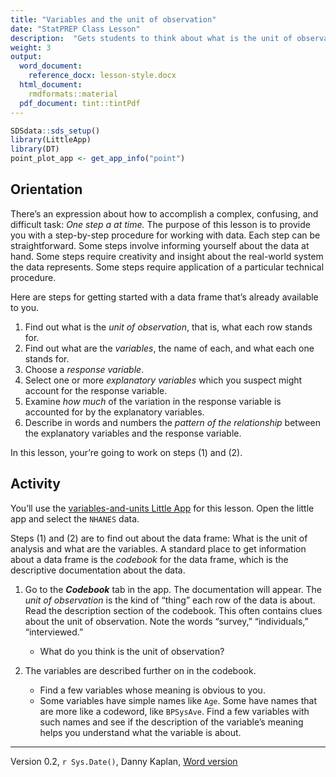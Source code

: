 ```yaml
---
title: "Variables and the unit of observation"
date: "StatPREP Class Lesson"
description:  "Gets students to think about what is the unit of observation in each data set and how to look up the meaning of each variable."
weight: 3
output:
  word_document:
    reference_docx: lesson-style.docx
  html_document:
    rmdformats::material
  pdf_document: tint::tintPdf
---
```


```r
SDSdata::sds_setup()
library(LittleApp)
library(DT)
point_plot_app <- get_app_info("point")
```

## Orientation 

There's an expression about how to accomplish a complex, confusing, and difficult task: *One step a at time.* The purpose of this lesson is to provide you with a step-by-step procedure for working  with data. Each step can be straightforward. Some steps involve informing yourself about the data at hand.  Some steps require creativity and insight about the real-world system the data represents. Some steps require application of a particular technical procedure.

Here are steps for getting started with a data frame that's already available to you.

1. Find out what is the *unit of observation*, that is, what each row stands for.
2. Find out what are the *variables*, the name of each, and what each one stands for.
3. Choose a *response variable*.
4. Select one or more *explanatory variables* which you suspect might account for the response variable.
5. Examine *how much* of the variation in the response variable is accounted for by the explanatory variables.
6. Describe in words and numbers the *pattern of the relationship* between the explanatory variables and the response variable. 

In this lesson, your're going to work on steps (1) and (2).


## Activity

You'll use the  [variables-and-units  Little App](`r point_plot_app$url`) for this lesson. Open the  little app and select the `NHANES` data.


Steps (1)  and (2) are to find  out about the data frame: What is the unit of analysis  and what are the variables. A standard  place to get  information about a data frame is the *codebook* for the data frame, which is the descriptive documentation about the data.

1. Go to the ***Codebook*** tab in the app. The documentation will appear. 
The *unit of observation* is the kind of "thing" each row of the data is about. Read the description section of the codebook. This often contains clues about  the unit of observation. Note the  words "survey," "individuals," "interviewed." 

    * What do you think is the unit of observation? <!-- an individual person -->

2. The variables are described further on in the codebook.

    * Find a few variables whose meaning is obvious to you.
    * Some variables have simple names like `Age`. Some have names that are more like a codeword, like `BPSysAve`. Find a few variables with such names and see if the description  of the variable's meaning helps you understand what the variable is about.



----------------------

Version 0.2, `r Sys.Date()`, Danny Kaplan, [Word version](`r paste0("/word-versions/",tools::file_path_sans_ext(knitr::current_input()), ".docx")`) 